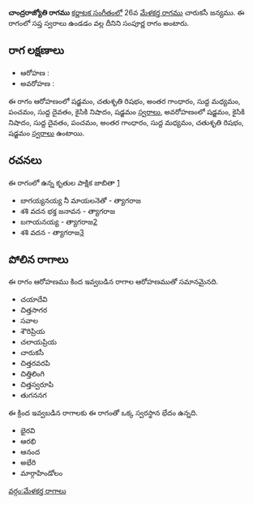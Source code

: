 {{Infobox ragam
	| name          	= చాంద్రరాజ్యోతి
	| synonym	    	= 
	| mela          	= 
	| chakra        	= 
	| janaka        	= 
	| type          	= సంపూర్ణ
	| arohanam      	= {{svaraC|S|R2|G3|M1|P|D1|N2|S'}} 
	| avarohanam    	= {{svaraC|S'|N2|D1|P|G3|M1|R2|S}}
	| jeeva         	=
	| chhaya        	=
	| nyasa         	=
	| vishesha      	= 
	| equivalent  		= 
}}
{{కర్ణాటక సంగీత రాగాలు}}
'''చాంద్రరాజ్యోతి రాగము''' [[కర్ణాటక సంగీతం]]లో 26వ [[మేళకర్త రాగము]] చారుకసీ జన్యము.  ఈ రాగంలో సప్త స్వరాలు ఉండడం వల్ల దీనిని సంపూర్ణ రాగం అంటారు.


==రాగ లక్షణాలు==


* ఆరోహణ : {{svaraC|S|R2|G3|M1|P|D1|N2|S'}} 
* అవరోహణ : {{svaraC|S'|N2|D1|P|G3|M1|R2|S}}

ఈ రాగం ఆరోహణంలో షడ్జమం, చతుశృతి రిషభం, అంతర గాంధారం, సుద్ద మధ్యమం, పంచమం, సుద్ద దైవతం, కైసికి నిషాదం, షడ్జమం [[స్వరాలు]], అవరోహణంలో షడ్జమం, కైసికి నిషాదం, సుద్ద దైవతం, పంచమం, అంతర గాంధారం, సుద్ద మధ్యమం, చతుశృతి రిషభం, షడ్జమం [[స్వరాలు]] ఉంటాయి.

==రచనలు==
ఈ రాగంలో ఉన్న కృతుల పాక్షిక జాబితా [https://github.com/ssrihari/ragavardhini/blob/master/ragas/kritis.psv]
* బాగయ్యనయ్య నీ మాయలనెతో - త్యాగరాజ
* శశి వదన భక్త జనావన - త్యాగరాజ
* బగాయనయ్య - త్యాగరాజ[http://www.karnatik.com/c1284.shtml]
* శశి వదన - త్యాగరాజ[http://www.karnatik.com/c2828.shtml]




==పోలిన రాగాలు==
ఈ రాగం ఆరోహణము కింద ఇవ్వబడిన రాగాల ఆరోహణముతో సమానమైనది.
* చయాదేవి
* చిత్తసాగర
* సవాల
* శౌరిప్రియ
* చలాయప్రియ
* చారుకసీ
* చిత్తరవరపి
* చిత్తిలింగి
* చిత్తస్వరూపి
* తుగననగ

ఈ క్రింద ఇవ్వబడిన రాగాలకు ఈ రాగంతో ఒక్క స్వరస్థాన భేదం ఉన్నది.
* భైరవి
* ఆరభి
* ఆనంద
* అభేరి
* మార్గాహిండోలం



[[వర్గం:మేళకర్త రాగాలు]]